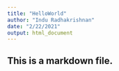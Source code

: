 ```yaml
---
title: "HelloWorld"
author: "Indu Radhakrishnan"
date: "2/22/2021"
output: html_document
---
```


## This is a markdown file.